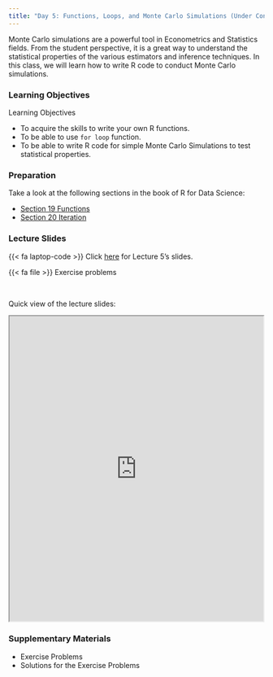 ```yaml
---
title: "Day 5: Functions, Loops, and Monte Carlo Simulations (Under Construction)"
---
```


Monte Carlo simulations are a powerful tool in Econometrics and Statistics fields. From the student perspective, it is a great way to understand the statistical properties of the various estimators and inference techniques. In this class, we will learn how to write R code to conduct Monte Carlo simulations.

### Learning Objectives

:::{.goals}
::::{.goals-header}
Learning Objectives
::::
::::{.goals-container}
+ To acquire the skills to write your own R functions.
+ To be able to use `for loop` function.
+ To be able to write R code for simple Monte Carlo Simulations to test statistical properties. 
::::
:::


### Preparation
Take a look at the following sections in the book of R for Data Science:

+ [Section 19 Functions](https://r4ds.had.co.nz/functions.html)
+ [Section 20 Iteration](https://r4ds.had.co.nz/iteration.html)


### Lecture Slides

{{< fa laptop-code >}}  Click [here](https://shunkei3.github.io/R-slides/Lec_notes/Lec5/Lec5.html){target="_blank"} for Lecture 5's slides.

{{< fa file >}} Exercise problems
<!-- {{< fa file >}} [Exercise problems](https://shunkei3.github.io/R-slides/Lec_notes/Lec1/Lec1_exercise_solution.html){target="_blank"}: Exercise problems for Lecture 5. Solution is attached. -->

<br>

Quick view of the lecture slides:


```{=html}
<div style="display: flex; justify-content: center;"> 
<iframe width="900" height="600" src="https://shunkei3.github.io/R-slides/Lec_notes/Lec5/Lec5.html" title="Webpage example"></iframe>
</div>
```

### Supplementary Materials
+ Exercise Problems
+ Solutions for the Exercise Problems




